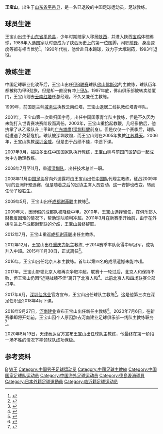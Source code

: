 {{noteta|G1=足球}}
{{同名人物|王宝山}}{{football manager infobox
| playername = 王宝山
| fullname = 王宝山
| nickname = 
| height = 
| dateofbirth = {{birth date and age|1963|4|13}}
| cityofbirth = [[山东省|山东省]][[平邑县|平邑县]]
| countryofbirth = {{CHN}}
| dateofdeath = 
| cityofdeath = 
| countryofdeath = 
| currentclub = 
| clubnumber =
| position = 
| youthyears = 
| youthclubs = 
| years = 1980-1986<br>1991-1993
| clubs =  陕西队<br>[[德岛漩涡|大塚制药]]
| caps(goals) = 
| nationalyears = 1986-1990
| nationalteam = {{flagicon|CHN}}[[中国国家足球队|中国]] 
| nationalcaps(goals) = 33     (9)
| manageryears = 1995-1997<br>1998<br>2001-2002<br>2003-2004<br>2005<br>2006<br>2007-2008<br>2008<br>2009-2010<br>2012<br>2013-2015<br>2016-2017<br>2017-2018<br>2018-2020<br>2020-
| managerclubs = [[佛山佛斯弟|佛山佛斯弟]]<br>[[云南红塔|云南红塔]]<br>[[中国国家青年足球队|中国U20]]<br>[[深圳科健足球俱乐部|深圳科健]]<br>[[江苏舜天足球俱乐部|江苏舜天]]<br>[[深圳金威|深圳金威]]<br>[[中国国家足球队|中国]] (助理教练)<br>[[深圳上清饮|深圳上清饮]] (技术总监)<br>[[成都谢菲联|成都谢菲联]]<br>[[成都谢菲联|成都谢菲联]]<br>[[重庆力帆|重庆力帆]]<br>[[北京人和|北京人和]]<br>[[深圳佳兆业|深圳佳兆业]]<br>[[河南建业|河南建业]]<br>[[天津泰達|天津泰達]]
| pcupdate = 
| ntupdate = 
}}

'''王宝山'''{{BD|1963年|4月13日|||catIdx=Wang}}，出生于[[山东省|山东省]][[平邑县|平邑县]]，是一名已退役的中国足球运动员，足球教练。

==球员生涯==
王宝山出生于[[山东省|山东省]][[平邑县|平邑县]]，少年时期随家人移居[[陕西|陕西]]，并进入陕西[[宝鸡|宝鸡]]体校踢球，1986年入选国家队时更成为了陕西历史上的第一位国脚，司职[[前锋_(足球)|前锋]]，身高速度等都有相当优势<ref>{{cite web |title=陕籍名将王宝山：陕西的投资人要对足球更有信心 |url=http://sn.people.com.cn/n/2014/1013/c190208-22589640.html |publisher=人民网 |date=2014-10-13 }}{{Dead link}}</ref>。1990年代初，他曾赴日本踢球，效力于[[德岛漩涡|大塚制药]]，1993年退役。

==教练生涯==
中国足球职业化改革后，王宝山出任[[甲B联赛|甲B联赛]]球队[[佛山佛斯弟|佛山佛斯弟]]的主教练，球队历年都被称为甲B劲旅，但是却一直没有冲上[[甲A|甲A]]。1997年底，佛山俱乐部被转卖给厦门，王宝山则去[[云南红塔|云南红塔]]任总经理，不久又兼任主教练。

1999年，前国足主帅[[戚务生|戚务生]]执教云南红塔，王宝山退居二线执教红塔青年队。

2001年，王宝山第一次重归国字号，出任中国国家青年队主教练，但是不久因为未能打入世青赛决赛阶段而离任。2003年，王宝山重拾起教鞭，几经斟酌后，他执掌了从乙级队升上甲B的[[广东雄鹰|广东雄鹰]]([[深圳科健足球俱乐部|深圳科健]]前身)。但是仅仅一个赛季后，球队就遭遇了欠薪危机。球队被深圳收购，而王宝山则在2005年执教[[江苏舜天足球俱乐部|江苏舜天]]。2006年，王宝山执教[[深圳金威|深圳金威]]，但是由于战绩不佳，中途下课。

2007年9月，[[福拉多|福拉多]]出任中国国家队执行教练，王宝山则与前国门[[区楚良|区楚良]]一起成为中方助理教练。

2008年7月至11月，重返[[深圳足球俱乐部|深圳队]]，出任技术总监一职。

2008年11月[[中国足协|中国足协]]曾向外透露将由王宝山出任[[中国国家足球队|中国队]]代理主教练，征战2009年1月的亚洲杯预选赛，但是随着之后的足协主席人员变动，这一安排也改变，转而任命了[[殷铁生|殷铁生]]。

2009年5月，王宝山出任[[成都谢菲联足球俱乐部|成都谢菲联]]主教练<ref>{{cite web |title=成足正式宣布王宝山上任 明确09目标绝不仅仅是保级 |url=http://sports.sina.com.cn/j/2009-05-04/18504361907.shtml |publisher=新浪体育 |date=2009-05-04 |accessdate=2020-05-13 |archive-date=2009-05-08 |archive-url=https://web.archive.org/web/20090508095438/http://sports.sina.com.cn/j/2009-05-04/18504361907.shtml |dead-url=no }}</ref>。

2009年末，因涉假的成都队被降级中甲。2010年，王宝山选择留任，在俱乐部人财极度困难的情况下，帮助球队顺利冲超。2011年3月在新赛季开始前，由于在外援引进上与成都谢菲联的分歧，王宝山最终辞职。

2012年7月，王宝山重返[[成都谢菲联足球俱乐部|成都谢菲联]]出任主教练。

2012年12月，王宝山出任[[重庆力帆足球俱乐部|重庆力帆]]主教练, 于2014赛季率队获得中甲冠军，成功升入中超。2015年11月30日，正式离任<ref>{{cite web |title=重庆力帆官方宣布王宝山离任 功勋主帅告别山城 |url=http://sports.sina.com.cn/china/j/2015-11-30/doc-ifxmazmz9028890.shtml |publisher=新浪体育 |date=2015-11-30 |access-date=2021-07-16 |archive-date=2021-07-16 |archive-url=https://web.archive.org/web/20210716115904/http://sports.sina.com.cn/china/j/2015-11-30/doc-ifxmazmz9028890.shtml |dead-url=no }}</ref>。

2016年，王宝山出任北京人和主教练。首年以第四名的成绩遗憾未能冲超。

2017年，王宝山带领北京人和再次争取冲超。联赛十一轮过后，北京人和保持不败，但王宝山仍因“近期战绩不佳”离开了北京人和<ref>{{cite web |title=北京人和主教练王宝山因近期战绩不佳辞职 |url=https://www.thepaper.cn/newsDetail_forward_1704337 |publisher=澎湃新闻 |date=2017-06-08 |accessdate=2020-05-13 |archive-date=2017-12-01 |archive-url=https://web.archive.org/web/20171201113415/http://www.thepaper.cn/newsDetail_forward_1704337 |dead-url=no }}</ref>。此前北京人和四场联赛全部打平。

2017年6月，[[深圳佳兆业|深圳佳兆业]]官方宣布，王宝山出任球队主教练<ref>{{cite web |title=深足宣布埃里克森下课 王宝山接任主帅 |url=http://paper.people.com.cn:80/rmrb/html/2017-06/15/nw.D110000renmrb_20170615_7-15.htm |publisher=[[人民日报|人民日报]] |archiveurl=https://web.archive.org/web/20170620210245/http://paper.people.com.cn/rmrb/html/2017-06/15/nw.D110000renmrb_20170615_7-15.htm |archivedate=2017-06-20 |page=15 |date=2017-06-15 |access-date=2020-06-11 |dead-url=yes }}</ref>。这是他第三次在深足任职至2018年4月下课。

2018年9月27日，[[河南建业|河南建业]]宣布王宝山出任新任主教练<ref>{{cite web |title=建业官方宣布张外龙下课换王宝山 |url=http://sports.sina.com.cn/china/j/2018-09-27/doc-ifxeuwwr8788787.shtml |website=新浪体育 |date=2018-09-27 |accessdate=2020-05-13 |archive-date=2019-01-21 |archive-url=https://web.archive.org/web/20190121200605/http://sports.sina.com.cn/china/j/2018-09-27/doc-ifxeuwwr8788787.shtml |dead-url=no }}</ref>。2020年7月6日，在新赛季即将开始前，王宝山因个人原因辞去河南建业足球俱乐部一线队主教练职务<ref>{{cite news |title=王宝山辞去河南建业一线队主教练职务 |url=http://sports.xinhuanet.com/c/2020-07/06/c_1126202723.htm |accessdate=2020-07-06 |archive-date=2020-07-07 |archive-url=https://web.archive.org/web/20200707111642/http://sports.xinhuanet.com/c/2020-07/06/c_1126202723.htm |dead-url=no }}</ref>。

2020年8月19日，天津泰达官方宣布王宝山出任球队主教练，他最终在第一阶段一场不胜的情况下率领球队成功保级。

==参考资料==
{{reflist}}

{{1988年奥运会足球比赛中国参赛名单}}
{{1988年亚洲杯足球赛中国参赛名单}}
{{2004年深圳科健名单}}
{{2009年成都謝菲聯名單}}
{{2010年成都謝菲聯名單}}
{{2012年中甲分类名单成都}}
{{2013年中甲分类名单力帆}}
{{2014年中甲分类名单力帆}}
{{2015年中超分类名单力帆}}
{{2016年中甲分类名单北京人和}}
{{2017年中甲分类名单北京人和}}
{{2018年中甲分类名单深圳}}
{{2018年中超分类名单河南}}
{{2019年中超分类名单河南}}
{{2020年中超分类名单天津泰达}}
{{Authority control}}
{{DEFAULTSORT:Wang Baoshan}}
[[Category:王姓|B]]
[[Category:平邑人|W王]]
[[Category:中国男子足球运动员|Category:中国男子足球运动员]]
[[Category:中國足球主教練|Category:中國足球主教練]]
[[Category:中国国家足球队运动员|Category:中国国家足球队运动员]]
[[Category:中国海外足球运动员|Category:中国海外足球运动员]]
[[Category:德島漩渦球員|Category:德島漩渦球員]]
[[Category:日本外籍足球運動員|Category:日本外籍足球運動員]]
[[Category:临沂籍足球运动员|Category:临沂籍足球运动员]]